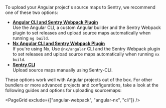 To upload your Angular project's source maps to Sentry, we recommend one of these two options:

- [**Angular CLI and Sentry Webpack Plugin**](./angular-webpack/) <br/>
  Use the Angular CLI, a custom Angular builder and the Sentry Webpack plugin to set releases and upload source maps automatically when running `ng build`.
- [**Nx Angular CLI and Sentry Webpack Plugin**](./angular-nx/) <br/>
  If you're using Nx, Use `@nx/angular` CLI and the Sentry Webpack plugin to set releases and upload source maps automatically when running `nx build`.
- [**Sentry CLI**](./cli/)<br/>
  Upload source maps manually using Sentry-CLI.

These options work well with Angular projects out of the box. For other bundlers or more advanced projects and configurations, take a look at the following guides and options for uploading sourcemaps:

<PageGrid exclude={["angular-webpack", "angular-nx", "cli"]} />
